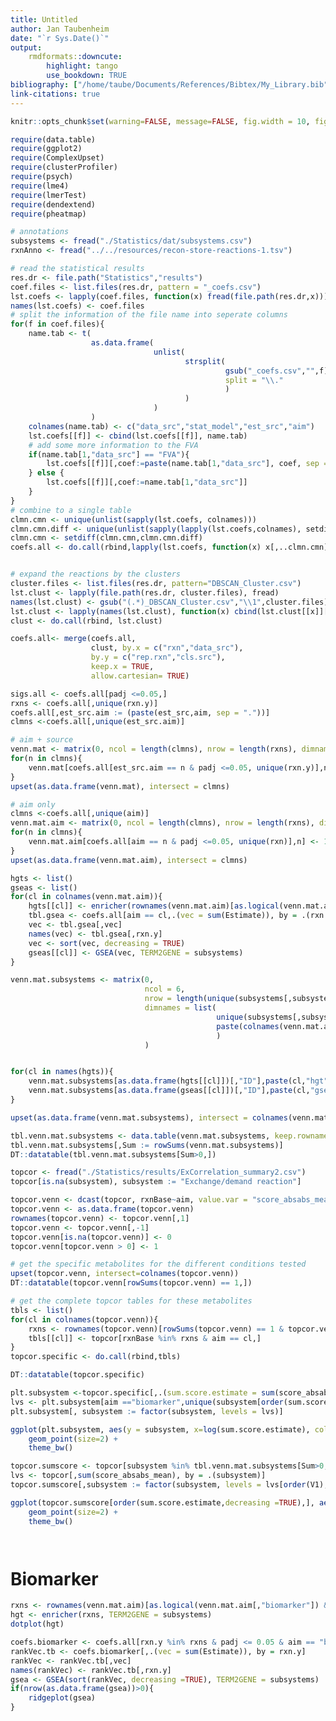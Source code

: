 ```yaml
---
title: Untitled 
author: Jan Taubenheim
date: "`r Sys.Date()`"
output: 
    rmdformats::downcute:
        highlight: tango
        use_bookdown: TRUE
bibliography: ["/home/taube/Documents/References/Bibtex/My_Library.bib"]
link-citations: true
---
```



```r
knitr::opts_chunk$set(warning=FALSE, message=FALSE, fig.width = 10, fig.height=5)

```

```r

require(data.table)
require(ggplot2)
require(ComplexUpset)
require(clusterProfiler)
require(psych)
require(lme4)
require(lmerTest)
require(dendextend)
require(pheatmap)

```


```r

# annotations
subsystems <- fread("./Statistics/dat/subsystems.csv")
rxnAnno <- fread("../../resources/recon-store-reactions-1.tsv")

# read the statistical results
res.dr <- file.path("Statistics","results")
coef.files <- list.files(res.dr, pattern = "_coefs.csv")
lst.coefs <- lapply(coef.files, function(x) fread(file.path(res.dr,x)))
names(lst.coefs) <- coef.files
# split the information of the file name into seperate columns
for(f in coef.files){
    name.tab <- t(
                  as.data.frame(
                                unlist(
                                       strsplit(
                                                gsub("_coefs.csv","",f),
                                                split = "\\."
                                                )
                                       )
                                )
                  )
    colnames(name.tab) <- c("data_src","stat_model","est_src","aim")
    lst.coefs[[f]] <- cbind(lst.coefs[[f]], name.tab)
    # add some more information to the FVA
    if(name.tab[1,"data_src"] == "FVA"){
        lst.coefs[[f]][,coef:=paste(name.tab[1,"data_src"], coef, sep = ".")]
    } else {
        lst.coefs[[f]][,coef:=name.tab[1,"data_src"]]
    }
}
# combine to a single table
clmn.cmn <- unique(unlist(sapply(lst.coefs, colnames)))
clmn.cmn.diff <- unique(unlist(sapply(lapply(lst.coefs,colnames), setdiff, x = clmn.cmn)))
clmn.cmn <- setdiff(clmn.cmn,clmn.cmn.diff)
coefs.all <- do.call(rbind,lapply(lst.coefs, function(x) x[,..clmn.cmn]))



```

```r

# expand the reactions by the clusters
cluster.files <- list.files(res.dr, pattern="DBSCAN_Cluster.csv")
lst.clust <- lapply(file.path(res.dr, cluster.files), fread)
names(lst.clust) <- gsub("(.*)_DBSCAN_Cluster.csv","\\1",cluster.files)
lst.clust <- lapply(names(lst.clust), function(x) cbind(lst.clust[[x]][,.(rxn,rep.rxn)],cls.src = x))
clust <- do.call(rbind, lst.clust)

coefs.all<- merge(coefs.all,
                  clust, by.x = c("rxn","data_src"),
                  by.y = c("rep.rxn","cls.src"),
                  keep.x = TRUE,
                  allow.cartesian= TRUE)

sigs.all <- coefs.all[padj <=0.05,]
rxns <- coefs.all[,unique(rxn.y)]
coefs.all[,est_src.aim := (paste(est_src,aim, sep = "."))]
clmns <-coefs.all[,unique(est_src.aim)] 

# aim + source
venn.mat <- matrix(0, ncol = length(clmns), nrow = length(rxns), dimnames = list(rxns, clmns))
for(n in clmns){
    venn.mat[coefs.all[est_src.aim == n & padj <=0.05, unique(rxn.y)],n] <- 1
}
upset(as.data.frame(venn.mat), intersect = clmns)

# aim only
clmns <-coefs.all[,unique(aim)] 
venn.mat.aim <- matrix(0, ncol = length(clmns), nrow = length(rxns), dimnames = list(rxns, clmns))
for(n in clmns){
    venn.mat.aim[coefs.all[aim == n & padj <=0.05, unique(rxn)],n] <- 1
}
upset(as.data.frame(venn.mat.aim), intersect = clmns)

```

```r


hgts <- list()
gseas <- list()
for(cl in colnames(venn.mat.aim)){
    hgts[[cl]] <- enricher(rownames(venn.mat.aim)[as.logical(venn.mat.aim[,cl])], TERM2GENE = subsystems)
    tbl.gsea <- coefs.all[aim == cl,.(vec = sum(Estimate)), by = .(rxn.y)]
    vec <- tbl.gsea[,vec]
    names(vec) <- tbl.gsea[,rxn.y]
    vec <- sort(vec, decreasing = TRUE)
    gseas[[cl]] <- GSEA(vec, TERM2GENE = subsystems)
}

venn.mat.subsystems <- matrix(0,
                              ncol = 6,
                              nrow = length(unique(subsystems[,subsystem])),
                              dimnames = list(
                                              unique(subsystems[,subsystem]),
                                              paste(colnames(venn.mat.aim),rep(c("hgt","gsea"),3), sep = ".")
                                              )
                              )


for(cl in names(hgts)){
    venn.mat.subsystems[as.data.frame(hgts[[cl]])[,"ID"],paste(cl,"hgt",sep = ".")] <- 1
    venn.mat.subsystems[as.data.frame(gseas[[cl]])[,"ID"],paste(cl,"gsea",sep = ".")] <- 1
}

upset(as.data.frame(venn.mat.subsystems), intersect = colnames(venn.mat.subsystems))

tbl.venn.mat.subsystems <- data.table(venn.mat.subsystems, keep.rownames = TRUE)
tbl.venn.mat.subsystems[,Sum := rowSums(venn.mat.subsystems)]
DT::datatable(tbl.venn.mat.subsystems[Sum>0,])

```



```r

topcor <- fread("./Statistics/results/ExCorrelation_summary2.csv")
topcor[is.na(subsystem), subsystem := "Exchange/demand reaction"]

topcor.venn <- dcast(topcor, rxnBase~aim, value.var = "score_absabs_mean", fill = NA)
topcor.venn <- as.data.frame(topcor.venn)
rownames(topcor.venn) <- topcor.venn[,1]
topcor.venn <- topcor.venn[,-1]
topcor.venn[is.na(topcor.venn)] <- 0
topcor.venn[topcor.venn > 0] <- 1

# get the specific metabolites for the different conditions tested
upset(topcor.venn, intersect=colnames(topcor.venn))
DT::datatable(topcor.venn[rowSums(topcor.venn) == 1,])

# get the complete topcor tables for these metabolites
tbls <- list()
for(cl in colnames(topcor.venn)){
    rxns <- rownames(topcor.venn)[rowSums(topcor.venn) == 1 & topcor.venn[,cl] == 1]
    tbls[[cl]] <- topcor[rxnBase %in% rxns & aim == cl,]
}
topcor.specific <- do.call(rbind,tbls)

DT::datatable(topcor.specific)

plt.subsystem <-topcor.specific[,.(sum.score.estimate = sum(score_absabs_mean)), by =.(subsystem, aim,est_src)]
lvs <- plt.subsystem[aim =="biomarker",unique(subsystem[order(sum.score.estimate)])]
plt.subsystem[, subsystem := factor(subsystem, levels = lvs)]

ggplot(plt.subsystem, aes(y = subsystem, x=log(sum.score.estimate), color = aim, shape = est_src)) +
    geom_point(size=2) +
    theme_bw() 

topcor.sumscore <- topcor[subsystem %in% tbl.venn.mat.subsystems[Sum>0, rn],.(sum.score.estimate = sum(score_absabs_mean,na.rm =TRUE)), by =.(subsystem, aim, est_src)]
lvs <- topcor[,sum(score_absabs_mean), by = .(subsystem)]
topcor.sumscore[,subsystem := factor(subsystem, levels = lvs[order(V1),subsystem])]

ggplot(topcor.sumscore[order(sum.score.estimate,decreasing =TRUE),], aes(y = subsystem, x=log(sum.score.estimate), color = aim, shape = est_src)) +
    geom_point(size=2) +
    theme_bw() 




```



# Biomarker

```r

rxns <- rownames(venn.mat.aim)[as.logical(venn.mat.aim[,"biomarker"]) & rowSums(venn.mat.aim)==1]
hgt <- enricher(rxns, TERM2GENE = subsystems)
dotplot(hgt)

coefs.biomarker <- coefs.all[rxn.y %in% rxns & padj <= 0.05 & aim == "biomarker",]
rankVec.tb <- coefs.biomarker[,.(vec = sum(Estimate)), by = rxn.y]
rankVec <- rankVec.tb[,vec]
names(rankVec) <- rankVec.tb[,rxn.y]
gsea <- GSEA(sort(rankVec, decreasing =TRUE), TERM2GENE = subsystems)
if(nrow(as.data.frame(gsea))>0){
    ridgeplot(gsea)
}

```

```r




```


